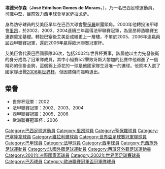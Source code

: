 {{noteTA
|G1=足球
|T=zh-hans:埃德米尔森;zh-hk:艾美臣;zh-tw:埃德米爾森;
|1=zh-hans:埃德米尔森;zh-hk:艾美臣;zh-tw:埃德米爾森;
}}
{{Football player infobox
| playername = 埃德米尔森<br />''Edmilson''
| image = [[File:Edmílson_-_001.jpg|200 px]]
| fullname = Edmílson José Gomes Moraes
| height = {{height|m=1.86}}
| nickname = 
| dateofbirth = {{birth date and age|1976|7|10}}
| cityofbirth = [[圣保罗州|圣保罗州]][[塔夸里廷加|塔夸里丁加]]
| countryofbirth = [[巴西|巴西]]
| currentclub = [[皇家萨拉戈萨|皇家萨拉戈萨]]
| clubnumber = 12
| position = 中堅、后腰
| youthyears = 
| youthclubs = 
| years = 1994-2000<br />2000-2004<br />2004-2008<br />2008-2009<br />2009<br />2010-
| clubs = [[聖保羅|聖保羅]]<br />[[里昂足球俱樂部|里昂]]<br />[[巴塞罗那足球俱乐部|巴塞罗那]] <br />[[維拉利爾足球會|維拉利爾]]<br />[[帕尔梅拉斯|帕尔梅拉斯]]<br />[[皇家萨拉戈萨|皇家萨拉戈萨]]
| caps(goals) = 72 (3)<br />124 (3)<br />71 (0)<br />6 (0)<br />23(0)<br />0(0)
| nationalyears = 1995-
| nationalteam = [[巴西國家足球隊|巴西]]
| nationalcaps(goals) = 42 (1)
| pcupdate = 13/3/2010
| ntupdate = 13/3/2010
}}
'''埃德米尔森'''（'''José Edmílson Gomes de Moraes'''，{{bd|1976年|7月10日|catidx=Edmílson}}），乃一名巴西足球運動員，司職中堅，目前效力西甲球會[[皇家萨拉戈萨|皇家萨拉戈萨]]。

身為防守球員的艾美臣早年在巴西大球會[[聖保羅足球會|聖保羅]]嶄露頭角。2000年他轉投法甲球會[[里昂足球俱樂部|里昂]]，於2002、2003、2004連續三年贏得法甲聯賽冠軍，為里昂締造聯賽五連霸奠定基礎。轉投巴塞後艾美臣成績更上一層樓，不單於2005、2006年連贏兩屆西甲聯賽冠軍，還於2006年贏得歐洲聯賽冠軍杯。

艾美臣曾代表巴西國家隊36次，包括2002年世界杯賽事，該屆他以主力先發後衛的身分成為了冠軍隊成員，其中小組賽5:2擊敗哥斯大黎加的比賽中他踢進了一個精彩的倒掛金鉤，這個錦上添花的一球是他國家隊生涯唯一的進球。他原本入選了國家隊出戰[[2006年世界杯|2006年世界杯]]，但因膝傷而臨時退出。

== 榮譽 ==
* 世界杯冠軍：2002
* 法甲聯賽冠軍：2002、2003、2004
* 西甲聯賽冠軍：2005、2006
* 歐洲聯賽冠軍杯：2006


{{2002年世界盃足球賽巴西參賽名單}}

{{DEFAULTSORT:Edmílson}}
[[Category:巴西足球運動員|Category:巴西足球運動員]]
[[Category:里昂球員|Category:里昂球員]]
[[Category:聖保羅球員|Category:聖保羅球員]]
[[Category:巴塞隆拿球員|Category:巴塞隆拿球員]]
[[Category:維拉利爾球員|Category:維拉利爾球員]]
[[Category:世界盃足球賽冠軍隊球員|Category:世界盃足球賽冠軍隊球員]]
[[Category:巴甲球員|Category:巴甲球員]]
[[Category:法甲球員|Category:法甲球員]]
[[Category:西甲球員|Category:西甲球員]]
[[Category:巴西旅外足球運動員|Category:巴西旅外足球運動員]]
[[Category:法國外籍足球運動員|Category:法國外籍足球運動員]]
[[Category:西班牙外籍足球運動員|Category:西班牙外籍足球運動員]]
[[Category:2001年洲際國家盃球員|Category:2001年洲際國家盃球員]]
[[Category:2002年世界盃足球賽球員|Category:2002年世界盃足球賽球員]]
[[Category:巴丙球員|Category:巴丙球員]]
[[Category:歐洲聯賽冠軍盃冠軍隊球員|Category:歐洲聯賽冠軍盃冠軍隊球員]]